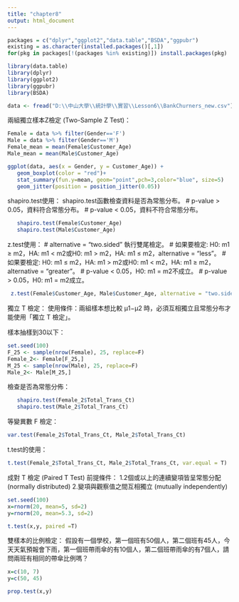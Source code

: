 ```yaml
---
title: "chapter8"
output: html_document
---
```

```r
packages = c("dplyr","ggplot2","data.table","BSDA","ggpubr")
existing = as.character(installed.packages()[,1])
for(pkg in packages[!(packages %in% existing)]) install.packages(pkg)
```

```r
library(data.table)
library(dplyr)
library(ggplot2)
library(ggpubr)
library(BSDA)
```

```r
data <- fread("D:\\中山大學\\統計學\\實習\\Lesson6\\BankChurners_new.csv")
```

兩組獨立樣本Z檢定 (Two-Sample Z Test)：
```r
Female = data %>% filter(Gender=='F')
Male = data %>% filter(Gender=='M')
Female_mean = mean(Female$Customer_Age)
Male_mean = mean(Male$Customer_Age)
```

```r
ggplot(data, aes(x = Gender, y = Customer_Age)) +
   geom_boxplot(color = "red")+
   stat_summary(fun.y=mean, geom="point",pch=3,color="blue", size=5)
   geom_jitter(position = position_jitter(0.05))
```

shapiro.test使用：
shapiro.test函數檢查資料是否為常態分布。
# p-value > 0.05，資料符合常態分布。
# p-value < 0.05，資料不符合常態分布。
```r
   shapiro.test(Female$Customer_Age)
   shapiro.test(Male$Customer_Age)
```

z.test使用：
# alternative = "two.sided" 執行雙尾檢定。
# 如果要檢定: H0: m1 ≥ m2，HA: m1 < m2或H0: m1 > m2，HA: m1 ≤ m2，alternative = "less"。
# 如果要檢定: H0: m1 ≤ m2，HA: m1 > m2或H0: m1 < m2，HA: m1 ≥ m2，alternative = "greater"。
# p-value < 0.05，H0: m1 = m2不成立。
# p-value > 0.05，H0: m1 = m2成立。
```r
 z.test(Female$Customer_Age, Male$Customer_Age, alternative = "two.sided", sigma.x = 0.5, sigma.y = 0.5, conf.level = 0.95)
```

獨立 T 檢定：
使用條件：兩組樣本想比較 μ1−μ2 時，必須互相獨立且常態分布才能使用「獨立 T 檢定」。

樣本抽樣到30以下：
```r
set.seed(100)
F_25 <- sample(nrow(Female), 25, replace=F)
Female_2<- Female[F_25,]
M_25 <- sample(nrow(Male), 25, replace=F)
Male_2<- Male[M_25,]
```

檢查是否為常態分佈：
```r
   shapiro.test(Female_2$Total_Trans_Ct)
   shapiro.test(Male_2$Total_Trans_Ct)
```
等變異數 F 檢定：
```R
var.test(Female_2$Total_Trans_Ct, Male_2$Total_Trans_Ct)
```
t.test的使用：
```R
t.test(Female_2$Total_Trans_Ct, Male_2$Total_Trans_Ct, var.equal = T)
```

成對 T 檢定 (Paired T Test)
前提條件：
1.2個或以上的連續變項皆呈常態分配 (normally distributed)
2.變項與觀察值之間互相獨立 (mutually independently)
```r
set.seed(100)
x=rnorm(20, mean=5, sd=2)
y=rnorm(20, mean=5.3, sd=2)

t.test(x,y, paired =T)
```

雙樣本的比例檢定：
假設有一個學校，第一個班有50個人，第二個班有45人，今天天氣預報會下雨，第一個班帶雨傘的有10個人，第二個班帶雨傘的有7個人，請問兩班有相同的帶傘比例嗎？ 
```r
x=c(10, 7)
y=c(50, 45)

prop.test(x,y)
```